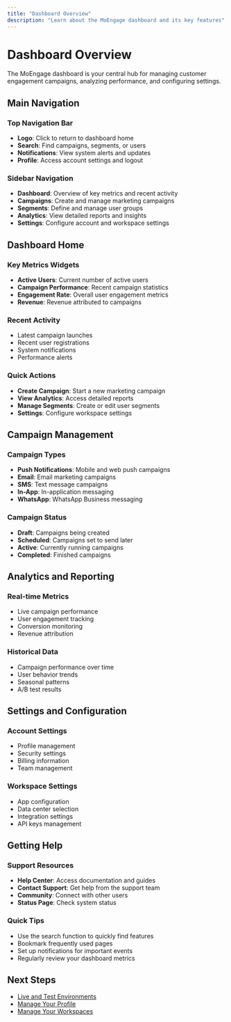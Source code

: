 ```yaml
---
title: "Dashboard Overview"
description: "Learn about the MoEngage dashboard and its key features"
---
```


# Dashboard Overview

The MoEngage dashboard is your central hub for managing customer engagement campaigns, analyzing performance, and configuring settings.

## Main Navigation

### Top Navigation Bar
- **Logo**: Click to return to dashboard home
- **Search**: Find campaigns, segments, or users
- **Notifications**: View system alerts and updates
- **Profile**: Access account settings and logout

### Sidebar Navigation
- **Dashboard**: Overview of key metrics and recent activity
- **Campaigns**: Create and manage marketing campaigns
- **Segments**: Define and manage user groups
- **Analytics**: View detailed reports and insights
- **Settings**: Configure account and workspace settings

## Dashboard Home

### Key Metrics Widgets
- **Active Users**: Current number of active users
- **Campaign Performance**: Recent campaign statistics
- **Engagement Rate**: Overall user engagement metrics
- **Revenue**: Revenue attributed to campaigns

### Recent Activity
- Latest campaign launches
- Recent user registrations
- System notifications
- Performance alerts

### Quick Actions
- **Create Campaign**: Start a new marketing campaign
- **View Analytics**: Access detailed reports
- **Manage Segments**: Create or edit user segments
- **Settings**: Configure workspace settings

## Campaign Management

### Campaign Types
- **Push Notifications**: Mobile and web push campaigns
- **Email**: Email marketing campaigns
- **SMS**: Text message campaigns
- **In-App**: In-application messaging
- **WhatsApp**: WhatsApp Business messaging

### Campaign Status
- **Draft**: Campaigns being created
- **Scheduled**: Campaigns set to send later
- **Active**: Currently running campaigns
- **Completed**: Finished campaigns

## Analytics and Reporting

### Real-time Metrics
- Live campaign performance
- User engagement tracking
- Conversion monitoring
- Revenue attribution

### Historical Data
- Campaign performance over time
- User behavior trends
- Seasonal patterns
- A/B test results

## Settings and Configuration

### Account Settings
- Profile management
- Security settings
- Billing information
- Team management

### Workspace Settings
- App configuration
- Data center selection
- Integration settings
- API keys management

## Getting Help

### Support Resources
- **Help Center**: Access documentation and guides
- **Contact Support**: Get help from the support team
- **Community**: Connect with other users
- **Status Page**: Check system status

### Quick Tips
- Use the search function to quickly find features
- Bookmark frequently used pages
- Set up notifications for important events
- Regularly review your dashboard metrics

## Next Steps

- [Live and Test Environments](/live-and-test-environments)
- [Manage Your Profile](/manage-your-profile)
- [Manage Your Workspaces](/manage-your-workspaces)

